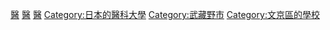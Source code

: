{{catmore}}
[[Category:日本私立大學|醫]]
[[Category:東京都的大學|醫]]
[[Category:神奈川縣的大學|醫]]
[[Category:日本的醫科大學|Category:日本的醫科大學]]
[[Category:武藏野市|Category:武藏野市]]
[[Category:文京區的學校|Category:文京區的學校]]